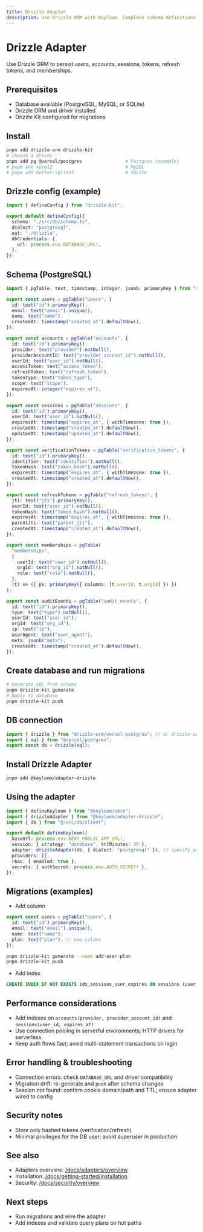 ```yaml
---
title: Drizzle Adapter
description: Use Drizzle ORM with Keyloom. Complete schema definitions, setup, migrations with Drizzle Kit, performance, and troubleshooting.
---
```


# Drizzle Adapter

Use Drizzle ORM to persist users, accounts, sessions, tokens, refresh tokens, and memberships.

## Prerequisites

- Database available (PostgreSQL, MySQL, or SQLite)
- Drizzle ORM and driver installed
- Drizzle Kit configured for migrations

## Install

```bash
pnpm add drizzle-orm drizzle-kit
# choose a driver
pnpm add pg @vercel/postgres                # Postgres (example)
# pnpm add mysql2                           # MySQL
# pnpm add better-sqlite3                   # SQLite
```

## Drizzle config (example)

```ts title="drizzle.config.ts"
import { defineConfig } from "drizzle-kit";

export default defineConfig({
  schema: "./src/db/schema.ts",
  dialect: "postgresql",
  out: "./drizzle",
  dbCredentials: {
    url: process.env.DATABASE_URL!,
  },
});
```

## Schema (PostgreSQL)

```ts title="src/db/schema.ts"
import { pgTable, text, timestamp, integer, jsonb, primaryKey } from "drizzle-orm/pg-core";

export const users = pgTable("users", {
  id: text("id").primaryKey(),
  email: text("email").unique(),
  name: text("name"),
  createdAt: timestamp("created_at").defaultNow(),
});

export const accounts = pgTable("accounts", {
  id: text("id").primaryKey(),
  provider: text("provider").notNull(),
  providerAccountId: text("provider_account_id").notNull(),
  userId: text("user_id").notNull(),
  accessToken: text("access_token"),
  refreshToken: text("refresh_token"),
  tokenType: text("token_type"),
  scope: text("scope"),
  expiresAt: integer("expires_at"),
});

export const sessions = pgTable("sessions", {
  id: text("id").primaryKey(),
  userId: text("user_id").notNull(),
  expiresAt: timestamp("expires_at", { withTimezone: true }),
  createdAt: timestamp("created_at").defaultNow(),
  updatedAt: timestamp("updated_at").defaultNow(),
});

export const verificationTokens = pgTable("verification_tokens", {
  id: text("id").primaryKey(),
  identifier: text("identifier").notNull(),
  tokenHash: text("token_hash").notNull(),
  expiresAt: timestamp("expires_at", { withTimezone: true }),
  createdAt: timestamp("created_at").defaultNow(),
});

export const refreshTokens = pgTable("refresh_tokens", {
  jti: text("jti").primaryKey(),
  userId: text("user_id").notNull(),
  tokenHash: text("token_hash").notNull(),
  expiresAt: timestamp("expires_at", { withTimezone: true }),
  parentJti: text("parent_jti"),
  createdAt: timestamp("created_at").defaultNow(),
});

export const memberships = pgTable(
  "memberships",
  {
    userId: text("user_id").notNull(),
    orgId: text("org_id").notNull(),
    role: text("role").notNull(),
  },
  (t) => ({ pk: primaryKey({ columns: [t.userId, t.orgId] }) })
);

export const auditEvents = pgTable("audit_events", {
  id: text("id").primaryKey(),
  type: text("type").notNull(),
  userId: text("user_id"),
  orgId: text("org_id"),
  ip: text("ip"),
  userAgent: text("user_agent"),
  meta: jsonb("meta"),
  createdAt: timestamp("created_at").defaultNow(),
});
```

## Create database and run migrations

```bash
# Generate SQL from schema
pnpm drizzle-kit generate
# Apply to database
pnpm drizzle-kit push
```

## DB connection

```ts title="src/db/client.ts"
import { drizzle } from "drizzle-orm/vercel-postgres"; // or drizzle-orm/node-postgres
import { sql } from "@vercel/postgres";
export const db = drizzle(sql);
```

## Install Drizzle Adapter

```bash
pnpm add @keyloom/adapter-drizzle
```

## Using the adapter

```ts title="keyloom.config.ts"
import { defineKeyloom } from "@keyloom/core";
import { drizzleAdapter } from "@keyloom/adapter-drizzle";
import { db } from "@/src/db/client";

export default defineKeyloom({
  baseUrl: process.env.NEXT_PUBLIC_APP_URL!,
  session: { strategy: "database", ttlMinutes: 30 },
  adapter: drizzleAdapter(db, { dialect: "postgresql" }), // specify your database dialect
  providers: [],
  rbac: { enabled: true },
  secrets: { authSecret: process.env.AUTH_SECRET! },
});
```

## Migrations (examples)

- Add column
```ts
export const users = pgTable("users", {
  id: text("id").primaryKey(),
  email: text("email").unique(),
  name: text("name"),
  plan: text("plan"), // new column
});
```
```bash
pnpm drizzle-kit generate --name add-user-plan
pnpm drizzle-kit push
```

- Add index
```sql
CREATE INDEX IF NOT EXISTS idx_sessions_user_expires ON sessions (user_id, expires_at);
```

## Performance considerations

- Add indexes on `accounts(provider, provider_account_id)` and `sessions(user_id, expires_at)`
- Use connection pooling in serverful environments; HTTP drivers for serverless
- Keep auth flows fast; avoid multi-statement transactions on login

## Error handling & troubleshooting

- Connection errors: check `DATABASE_URL` and driver compatibility
- Migration drift: re-generate and `push` after schema changes
- Session not found: confirm cookie domain/path and TTL; ensure adapter wired to config

## Security notes

- Store only hashed tokens (verification/refresh)
- Minimal privileges for the DB user; avoid superuser in production

## See also

- Adapters overview: [/docs/adapters/overview](/docs/adapters/overview)
- Installation: [/docs/getting-started/installation](/docs/getting-started/installation)
- Security: [/docs/security/overview](/docs/security/overview)

## Next steps

- Run migrations and wire the adapter
- Add indexes and validate query plans on hot paths

